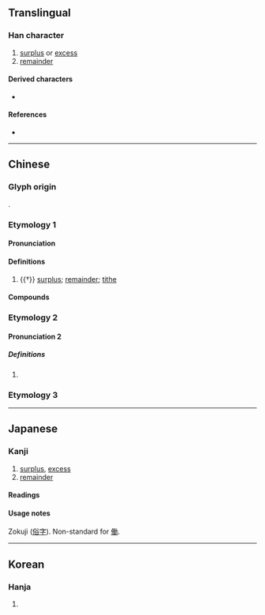 {{also|働}}
{{character info}}
==Translingual==

===Han character===
{{Han char|rn=9|rad=人|as=02|sn=4|four=24227|canj=OKS|ids=⿰亻力}}

# [[surplus]] or [[excess]]
# [[remainder]]

====Derived characters====
* {{l|mul|[[𣲒]]}}

====References====
* {{Han ref|kx=0091.100|dkj=00350|dj=0193.020|hdz=10110.020|uh=4EC2|ud=20162|bh=C952|bd=51538}}

----

==Chinese==

===Glyph origin===
{{Han etym}}
{{Han compound|人|力|ls=psc|c1=s|c2=p|t1=person}}.

===Etymology 1===
{{zh-forms|alt=阞}}

====Pronunciation====
{{zh-pron
|m=lè
|c=lak6
|mc=2
|oc=n,1
|ma=
|cat=n
}}

====Definitions====
{{zh-hanzi}}

# {{†}} [[surplus]]; [[remainder]]; [[tithe]]

====Compounds====
{{zh-der|仂語|偪仂|仂囝}}

===Etymology 2===
{{zh-forms}}

====Pronunciation 2====
{{zh-pron
|m=lì
|c=lik6
|mc=1
|oc=n,2
|ma=
|cat=adv
}}

=====Definitions=====
{{zh-hanzi}}

# {{zh-alt-form|力|[[strenuously]]; [[untiringly]]}}

===Etymology 3===
{{zh-see|働|v}}

----

==Japanese==
{{ja-see-also|働}}

===Kanji===
{{ja-kanji|grade=uc|rs=人02}}

# [[surplus]], [[excess]]
# [[remainder]]

====Readings====
{{ja-readings
|goon=ろく, りき
|kanon=ろく, りょく
|kun=はたら-く, つと-める
|nanori=つとむ
}}

====Usage notes====
Zokuji ([[俗字]]). Non-standard for [[働]].

----

==Korean==

===Hanja===
{{ko-hanja|hangeul=[[륵]]|rv=reuk|mr=rŭk}}

# {{rfdef|ko|sort=人02}}